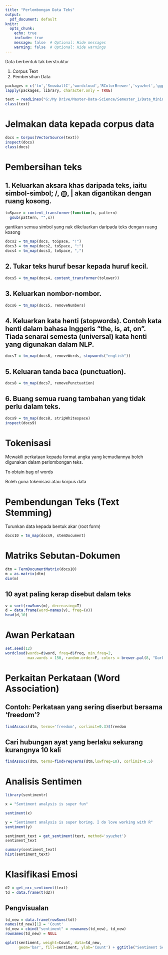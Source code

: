 ```yaml
---
title: "Perlombongan Data Teks"
output:
  pdf_document: default
knitr:
  opts_chunk: 
    echo: true
    include: true
    message: false  # Optional: Hide messages
    warning: false  # Optional: Hide warnings
---
```


Data berbentuk tak berstruktur

1.  Corpus Text
2.  Pembersihan Data

```r
packages = c('tm','SnowballC','wordcloud','RColorBrewer','syuzhet','ggplot2')
lapply(packages, library, character.only = TRUE)
```

```r
text = readLines("G:/My Drive/Master-Data-Science/Semester_1/Data_Mining/Data/text.txt")
class(text)
```

# Jelmakan data kepada corpus data

```r
docs = Corpus(VectorSource(text))
inspect(docs)
class(docs)
```

# Pembersihan teks

## 1. Keluarkan aksara khas daripada teks, iaitu simbol-simbol; /, \@, \| akan digantikan dengan ruang kosong.

```r
toSpace = content_transformer(function(x, pattern) 
  gsub(pattern, "",x))
```

gantikan semua simbol yang nak dikeluarkan daripada teks dengan ruang kosong

```r
docs2 = tm_map(docs, toSpace, "!")
docs3 = tm_map(docs2, toSpace, ":")
docs4 = tm_map(docs3, toSpace, ",")
```

## 2. Tukar teks huruf besar kepada huruf kecil.

```r
docs5 = tm_map(docs4, content_transformer(tolower))
```

## 3. Keluarkan nombor-nombor.

```r
docs6 = tm_map(docs5, removeNumbers)
```

## 4. Keluarkan kata henti (stopwords). Contoh kata henti dalam bahasa Inggeris “the, is, at, on”. Tiada senarai semesta (universal) kata henti yang digunakan dalam NLP.

```r
docs7 = tm_map(docs6, removeWords, stopwords("english"))
```

## 5. Keluaran tanda baca (punctuation).

```r
docs8 = tm_map(docs7, removePunctuation)
```

## 6. Buang semua ruang tambahan yang tidak perlu dalam teks.

```r
docs9 = tm_map(docs8, stripWhitespace)
inspect(docs9)
```

# Tokenisasi

Mewakili perkataan kepada format angka yang kemudiannya boleh digunakan dalam perlombongan teks.

To obtain bag of words

Boleh guna tokenisasi atau korpus data

# Pembendungan Teks (Text Stemming)

Turunkan data kepada bentuk akar (root form)

```r
docs10 = tm_map(docs9, stemDocument)
```

# Matriks Sebutan-Dokumen

```r
dtm = TermDocumentMatrix(docs10)
m = as.matrix(dtm)
dim(m)
```

## 10 ayat paling kerap disebut dalam teks

```r
v = sort(rowSums(m), decreasing=T)
d = data.frame(word=names(v), freq=(v))
head(d,10)
```

# Awan Perkataan

```r
set.seed(12)
wordcloud(words=d$word, freq=d$freq, min.freq=2,
          max.words = 150, random.order=F, colors = brewer.pal(8, "Dark2"))
```

# Perkaitan Perkataan (Word Association)

## Contoh: Perkataan yang sering diserbut bersama 'freedom'?

```r
findAssocs(dtm, terms='freedom', corlimit=0.3)$freedom
```

## Cari hubungan ayat yang berlaku sekurang kurangnya 10 kali

```r
findAssocs(dtm, terms=findFreqTerms(dtm,lowfreq=10), corlimit=0.5)
```

# Analisis Sentimen

```r
library(sentimentr)

x = "Sentiment analysis is super fun"
```

```r
sentiment(x)
```

```r
y = "Sentiment analysis is super boring. I do love working with R"
sentiment(y)
```

```r
sentiment_text = get_sentiment(text, method='syuzhet')
sentiment_text
```

```r
summary(sentiment_text)
hist(sentiment_text)
```

# Klasifikasi Emosi

```r
d2 = get_nrc_sentiment(text)
td = data.frame(t(d2))
```

## Pengvisualan

```r
td_new = data.frame(rowSums(td))
names(td_new)[1] = 'Count'
td_new = cbind("sentiment" = rownames(td_new), td_new)
rownames(td_new) = NULL

qplot(sentiment, weight=Count, data=td_new,
      geom='bar', fill=sentiment, ylab='Count') + ggtitle("Sentiment Score")
```
